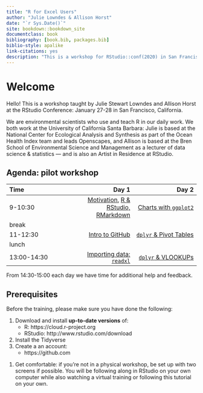```yaml
--- 
title: "R for Excel Users"
author: "Julie Lowndes & Allison Horst"
date: "`r Sys.Date()`"
site: bookdown::bookdown_site
documentclass: book
bibliography: [book.bib, packages.bib]
biblio-style: apalike
link-citations: yes
description: "This is a workshop for RStudio::conf(2020) in San Francisco, California"
---
```


# Welcome {#welcome}

Hello! This is a workshop taught by Julie Stewart Lowndes and Allison Horst at the RStudio Conference: January 27-28 in San Francisco, California. 

We are environmental scientists who use and teach R in our daily work. We both work at the University of California Santa Barbara: Julie is based at the National Center for Ecological Analysis and Synthesis as part of the Ocean Health Index team and leads Openscapes, and Allison is based at the Bren School of Environmental Science and Management as a lecturer of data science & statistics — and is also an Artist in Residence at RStudio.

<!---
We are on Twitter:

Excel is a widely used and powerful tool for working with data. As automation, reproducibility, collaboration, and frequent reporting become increasingly expected in data analysis, a good option for Excel users is to extend their workflows with R. Integrating R into data analysis with Excel can bridge the technical gap between collaborators using either software. R enables use of existing tools built for specific tasks and overcomes some limitations that arise when working with large datasets or repeated analyses. This course is for Excel users who want to add or integrate R and RStudio into their existing data analysis toolkit. Participants will get hands-on experience working with data across R, Excel, and Google Sheets, focusing on: data import and export, basic wrangling, visualization, and reporting with RMarkdown. Throughout, we will emphasize conventions and best practices for working reproducibly and collaboratively with data, including naming conventions, documentation, organization, all while “keeping the raw data raw”. Whether you are working in Excel and want to get started in R, already working in R and want tools for working more seamlessly with collaborators who use Excel, or whether you are new to data analysis entirely, this is the course for you! 

If you answer yes to these questions, this course is for you!

- Are you an Excel user who wants to expand your data analysis toolset with R?
- Do you want to bridge analyses between Excel and R, whether working independently or to more easily collaborate with others who use Excel or R? 
- Are you new to data analysis, and looking for a good place to get started?

--->

 <!--- This is going to be fun, because learning R (and friends) is empowering! This training book is written (and always improving) so you can use it as self-paced learning, or it can be used to teach an in-person workshop where the instructor live-codes. Either way, you should do everything hands-on on your own computer as you learn. 

Before you begin, be sure you are all set up: see the prerequisites in Chapter \@ref(overview). --->


## Agenda: pilot workshop


|Time       |      Day 1|      Day 2|
|:----------|----------:|----------:|
|9-10:30    |  [Motivation](#overview), [R & RStudio, RMarkdown](#rstudio) |  [Charts with `ggplot2`](#ggplot2)  |
|break      |  | |
|11-12:30   | [Intro to GitHub](#github) | [`dplyr` & Pivot Tables](#dplyr-pivot-tables) |
|lunch      |  ||
|13:00-14:30 | [Importing data: `readxl`](#readxl) | [`dplyr` & VLOOKUPs](#dplyr-vlookups) |

From 14:30-15:00 each day we have time for additional help and feedback.



## Prerequisites

Before the training, please make sure you have done the following: 

1. Download and install **up-to-date versions** of:
    - R: https://cloud.r-project.org
    - RStudio: http://www.rstudio.com/download 
1. Install the Tidyverse 
1. Create a an account: 
    - https://github.com
    
<!---
Do this beforehand (20 minutes)

    Download & install free software: R, RStudio, tidyverse. Do this following Allison’s step-by-step instructions (from her ESM 206 course)

    Create a GitHub username at github.com. We recommend shorter names that identify you, and using your work email address (where you primarily do analyses)
https://docs.google.com/document/d/1Imcx8ZropMF5tmLF6As02OJam-r1pNexu5pULczCwMA/edit?ts=5d8ce185 --->    
1. Get comfortable: if you're not in a physical workshop, be set up with two screens if possible. You will be following along in RStudio on your own computer while also watching a virtual training or following this tutorial on your own.
